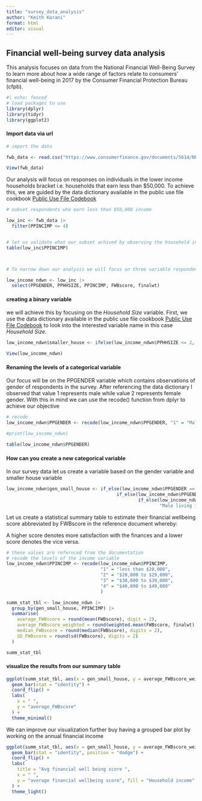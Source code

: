 ```yaml
---
title: "survey_data_analysis"
author: "Keith Karani"
format: html
editor: visual
---
```


## Financial well-being survey data analysis

This analysis focuses on data from the National Financial Well-Being Survey to learn more about how a wide range of factors relate to consumers’ financial well-being in 2017 by the Consumer Financial Protection Bureau (cfpb).

```r
#| echo: fenced
# load packages to use
library(dplyr)
library(tidyr)
library(ggplot2)

```

#### Import data via url

```r
# import the data

fwb_data <- read.csv("https://www.consumerfinance.gov/documents/5614/NFWBS_PUF_2016_data.csv")

View(fwb_data)

```

Our analysis will focus on responses on individuals in the lower income households bracket i.e. households that earn less than \$50,000. To achieve this, we are guided by the data dictionary available in the public use file cookbook [Public Use File Codebook](https://www.consumerfinance.gov/documents/5586/cfpb_nfwbs-puf-codebook.pdf "National Financial WellBeing Survey Public Use File Codebook")

```r
# subset respondents who earn less than $50,000 income

low_inc <- fwb_data |> 
  filter(PPINCIMP <= 4)


# let us validate what our subset achived by observing the household income variable
table(low_inc$PPINCIMP)



# To narrow down our analysis we will focus on three variable respondents gender, respondents household size and the respondents income

low_income_ndwn <- low_inc |> 
  select(PPGENDER, PPHHSIZE, PPINCIMP, FWBscore, finalwt)

```

#### creating a binary variable

we will achieve this by focusing on the *Household Size* variable. First, we use the data dictionary available in the public use file cookbook [Public Use File Codebook](https://www.consumerfinance.gov/documents/5586/cfpb_nfwbs-puf-codebook.pdf "National Financial WellBeing Survey Public Use File Codebook") to look into the interested variable name in this case *Household Size*.

```r

low_income_ndwn$smaller_house <- ifelse(low_income_ndwn$PPHHSIZE <= 2, 1, 0)

View(low_income_ndwn)


```

#### Renaming the levels of a categorical variable

Our focus will be on the PPGENDER variable which contains observations of gender of respondents in the survey. After referencing the data dictionary I observed that value 1 represents male while value 2 represents female gender. With this in mind we can use the recode() function from dplyr to achieve our objective

```r
# recode 
low_income_ndwn$PPGENDER <- recode(low_income_ndwn$PPGENDER, "1" = "Male", "2" = "Female")

#print(low_income_ndwn)

table(low_income_ndwn$PPGENDER)
```

#### How can you create a new categorical variable

In our survey data let us create a variable based on the gender variable and smaller house variable

```r
low_income_ndwn$gen_small_house <- if_else(low_income_ndwn$PPGENDER == "Female" & low_income_ndwn$smaller_house == 1, "Female living in a small house",
                                         if_else(low_income_ndwn$PPGENDER == "Female" & low_income_ndwn$smaller_house == 0, "Female living in a large house",
                                                 if_else(low_income_ndwn$PPGENDER == "Male" & low_income_ndwn$smaller_house == 1, "Male living in a small house",
                                                         "Male living in a large house")))

```

Let us create a statistical summary table to estimate their financial wellbeing score abbreviated by FWBscore in the reference document whereby:

A higher score denotes more satisfaction with the finances and a lower score denotes the vice versa.

```r
# these values are refernced from the documentation
# recode the levels of the income variable
low_income_ndwn$PPINCIMP <- recode(low_income_ndwn$PPINCIMP,
                                   "1" = "less than $20,000",
                                   "2" = "$20,000 to $29,000",
                                   "3" = "$30,000 to $39,000",
                                   "4" = "$40,000 to $49,000"
                                   )
```

```r
summ_stat_tbl <- low_income_ndwn |> 
  group_by(gen_small_house, PPINCIMP) |> 
  summarise(
    average_FWBscore = round(mean(FWBscore), digit = 2),
    average_FWBscore_weighted = round(weighted.mean(FWBscore, finalwt), digits = 2),
    median_FWBscore = round(median(FWBscore), digits = 2),
    SD_FWBscore = round(sd(FWBscore), digits = 2)
  )

summ_stat_tbl


```

#### visualize the results from our summary table

```r

ggplot(summ_stat_tbl, aes(x = gen_small_house, y = average_FWBscore_weighted)) +
  geom_bar(stat = "identity") +
  coord_flip() +
  labs(
    x = " ",
    y = "average_FWBscore"
  ) +
  theme_minimal()


```

We can improve our visualization further buy having a grouped bar plot by working on the annual financial income

```r
ggplot(summ_stat_tbl, aes(x = gen_small_house, y = average_FWBscore_weighted, fill = PPINCIMP)) +
  geom_bar(stat = "identity", position = "dodge") +
  coord_flip() +
  labs(
    title = "Avg financial well being score ",
    x = " ",
    y = "average financial wellbeing score", fill = "Household income"
  ) +
  theme_light()

```
